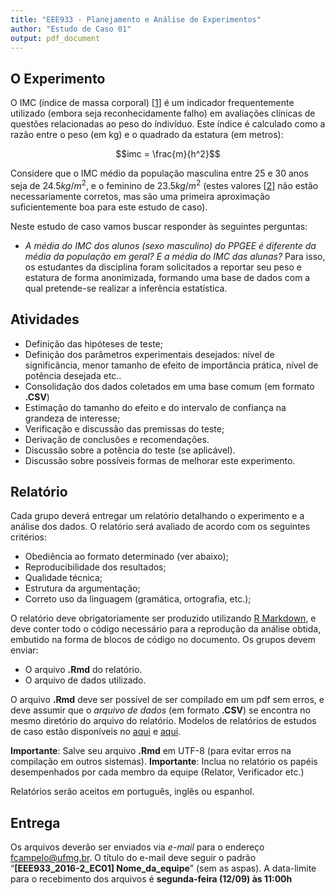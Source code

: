 ---
title: "EEE933 - Planejamento e Análise de Experimentos"
author: "Estudo de Caso 01"
output: pdf_document
---

## O Experimento
O IMC (índice de massa corporal) [[1](http://apps.who.int/bmi/index.jsp?introPage=intro_3.html)] é um indicador frequentemente utilizado (embora seja reconhecidamente falho) em avaliações clínicas de questões relacionadas ao peso do índivíduo. Este índice é calculado como a razão entre o peso (em kg) e o quadrado da estatura (em metros):

$$imc = \frac{m}{h^2}$$

Considere que o IMC médio da população masculina entre 25 e 30 anos seja de $24.5 kg/m^2$, e o feminino de $23.5 kg/m^2$ (estes valores [[2](http://www.cdc.gov/healthyweight/assessing/bmi/childrens_bmi/about_childrens_bmi.html)] não estão necessariamente corretos, mas são uma primeira aproximação suficientemente boa para este estudo de caso). 

Neste estudo de caso vamos buscar responder às seguintes perguntas:

- _A média do IMC dos alunos (sexo masculino) do PPGEE é diferente da média da população em geral? E a média do IMC das alunas?_ Para isso, os estudantes da disciplina foram solicitados a reportar seu peso e estatura de forma anonimizada, formando uma base de dados com a qual pretende-se realizar a inferência estatística.

## Atividades

- Definição das hipóteses de teste;
- Definição dos parâmetros experimentais desejados: nível de significância, menor tamanho de efeito de importância prática, nível de potência desejada etc..
- Consolidação dos dados coletados em uma base comum (em formato **.CSV**)
- Estimação do tamanho do efeito e do intervalo de confiança na grandeza de interesse;
- Verificação e discussão das premissas do teste;
- Derivação de conclusões e recomendações.
- Discussão sobre a potência do teste (se aplicável).
- Discussão sobre possíveis formas de melhorar este experimento.

## Relatório
Cada grupo deverá entregar um relatório detalhando o experimento e a análise dos dados. O relatório será avaliado de acordo com os seguintes critérios:

- Obediência ao formato determinado (ver abaixo);
- Reproducibilidade dos resultados;
- Qualidade técnica;
- Estrutura da argumentação;
- Correto uso da linguagem (gramática, ortografia, etc.);

O relatório deve obrigatoriamente ser produzido utilizando [R Markdown](http://rmarkdown.rstudio.com), e deve conter todo o código necessário para a reprodução da análise obtida, embutido na forma de blocos de código no documento. Os grupos devem enviar:

- O arquivo **.Rmd** do relatório.
- O arquivo de dados utilizado.

O arquivo **.Rmd** deve ser possível de ser compilado em um pdf sem erros, e deve assumir que o _arquivo de dados_ (em formato **.CSV**) se encontra no mesmo diretório do arquivo do relatório. Modelos de relatórios de estudos de caso estão disponíveis no [aqui](https://github.com/fcampelo/Design-and-Analysis-of-Experiments/tree/master/Grading/Report%20template) e [aqui](https://github.com/fcampelo/Design-and-Analysis-of-Experiments/tree/master/Grading/Case%20Studies/Report%20Examples). 

**Importante**: Salve seu arquivo **.Rmd** em UTF-8 (para evitar erros na compilação em outros sistemas).
**Importante**: Inclua no relatório os papéis desempenhados por cada membro da equipe (Relator, Verificador etc.)

Relatórios serão aceitos em português, inglês ou espanhol.

## Entrega
Os arquivos deverão ser enviados via _e-mail_ para o endereço [fcampelo@ufmg.br](fcampelo@ufmg.br). O título do e-mail deve seguir o padrão "**[EEE933_2016-2_EC01] Nome_da_equipe**" (sem as aspas). A data-limite para o recebimento dos arquivos é **segunda-feira (12/09) às 11:00h**
